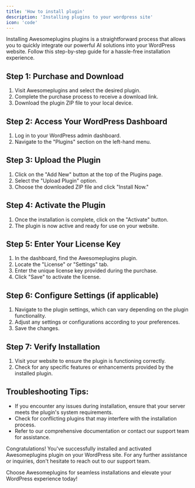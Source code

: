 ```yaml
---
title: 'How to install plugin'
description: 'Installing plugins to your wordpress site'
icon: 'code'
---
```


Installing Awesomeplugins plugins is a straightforward process that allows you to quickly integrate our powerful AI solutions into your WordPress website. Follow this step-by-step guide for a hassle-free installation experience.

## Step 1: Purchase and Download

1. Visit Awesomeplugins and select the desired plugin.
2. Complete the purchase process to receive a download link.
3. Download the plugin ZIP file to your local device.

## Step 2: Access Your WordPress Dashboard

1. Log in to your WordPress admin dashboard.
2. Navigate to the "Plugins" section on the left-hand menu.

## Step 3: Upload the Plugin

1. Click on the "Add New" button at the top of the Plugins page.
2. Select the "Upload Plugin" option.
3. Choose the downloaded ZIP file and click "Install Now."

## Step 4: Activate the Plugin

1. Once the installation is complete, click on the "Activate" button.
2. The plugin is now active and ready for use on your website.

## Step 5: Enter Your License Key

1. In the dashboard, find the Awesomeplugins plugin.
2. Locate the "License" or "Settings" tab.
3. Enter the unique license key provided during the purchase.
4. Click "Save" to activate the license.

## Step 6: Configure Settings (if applicable)

1. Navigate to the plugin settings, which can vary depending on the plugin functionality.
2. Adjust any settings or configurations according to your preferences.
3. Save the changes.

## Step 7: Verify Installation

1. Visit your website to ensure the plugin is functioning correctly.
2. Check for any specific features or enhancements provided by the installed plugin.

## Troubleshooting Tips:

- If you encounter any issues during installation, ensure that your server meets the plugin's system requirements.
- Check for conflicting plugins that may interfere with the installation process.
- Refer to our comprehensive documentation or contact our support team for assistance.

Congratulations! You've successfully installed and activated Awesomeplugins plugin on your WordPress site. For any further assistance or inquiries, don't hesitate to reach out to our support team.

Choose Awesomeplugins for seamless installations and elevate your WordPress experience today!
